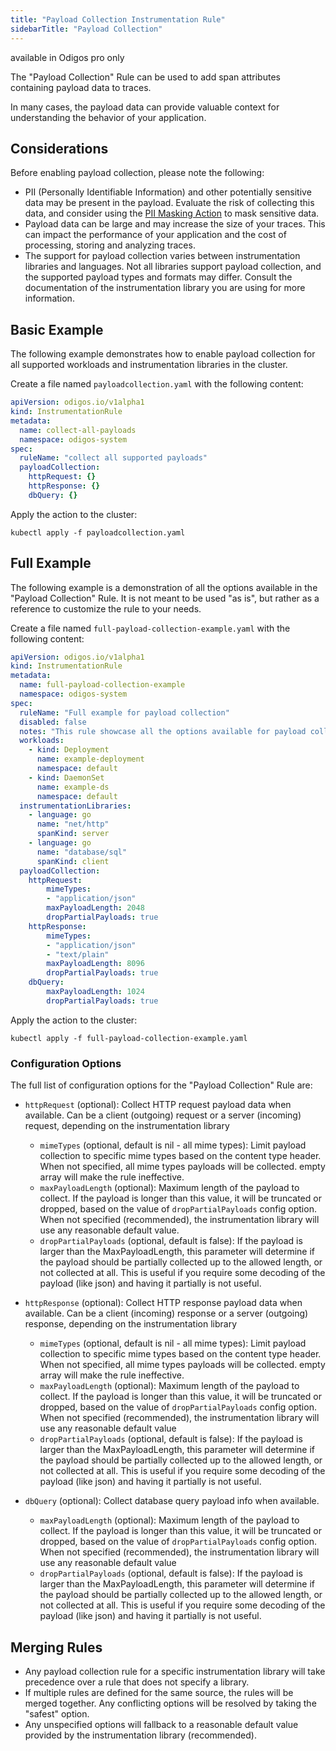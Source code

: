 ```yaml
---
title: "Payload Collection Instrumentation Rule"
sidebarTitle: "Payload Collection"
---
```


<Info> available in Odigos pro only </Info>

The "Payload Collection" Rule can be used to add span attributes containing payload data to traces.

In many cases, the payload data can provide valuable context for understanding the behavior of your application.

## Considerations

Before enabling payload collection, please note the following:

- PII (Personally Identifiable Information) and other potentially sensitive data may be present in the payload. Evaluate the risk of collecting this data, and consider using the [PII Masking Action](/pipeline/actions/attributes/piimasking) to mask sensitive data.
- Payload data can be large and may increase the size of your traces. This can impact the performance of your application and the cost of processing, storing and analyzing traces.
- The support for payload collection varies between instrumentation libraries and languages. Not all libraries support payload collection, and the supported payload types and formats may differ. Consult the documentation of the instrumentation library you are using for more information.

## Basic Example

The following example demonstrates how to enable payload collection for all supported workloads and instrumentation libraries in the cluster.

Create a file named `payloadcollection.yaml` with the following content:

```yaml
apiVersion: odigos.io/v1alpha1
kind: InstrumentationRule
metadata:
  name: collect-all-payloads
  namespace: odigos-system
spec:
  ruleName: "collect all supported payloads"
  payloadCollection:
    httpRequest: {}
    httpResponse: {}
    dbQuery: {}
```

Apply the action to the cluster:

```shell
kubectl apply -f payloadcollection.yaml
```

## Full Example

The following example is a demonstration of all the options available in the "Payload Collection" Rule.
It is not meant to be used "as is", but rather as a reference to customize the rule to your needs.

Create a file named `full-payload-collection-example.yaml` with the following content:

```yaml
apiVersion: odigos.io/v1alpha1
kind: InstrumentationRule
metadata:
  name: full-payload-collection-example
  namespace: odigos-system
spec:
  ruleName: "Full example for payload collection"
  disabled: false
  notes: "This rule showcase all the options available for payload collection rule"
  workloads:
    - kind: Deployment
      name: example-deployment
      namespace: default
    - kind: DaemonSet
      name: example-ds
      namespace: default
  instrumentationLibraries:
    - language: go
      name: "net/http"
      spanKind: server
    - language: go
      name: "database/sql"
      spanKind: client
  payloadCollection:
    httpRequest:
        mimeTypes:
        - "application/json"
        maxPayloadLength: 2048
        dropPartialPayloads: true
    httpResponse:
        mimeTypes:
        - "application/json"
        - "text/plain"
        maxPayloadLength: 8096
        dropPartialPayloads: true
    dbQuery:
        maxPayloadLength: 1024
        dropPartialPayloads: true
```

Apply the action to the cluster:

```shell
kubectl apply -f full-payload-collection-example.yaml
```

### Configuration Options

The full list of configuration options for the "Payload Collection" Rule are:

- `httpRequest` (optional): Collect HTTP request payload data when available. Can be a client (outgoing) request or a server (incoming) request, depending on the instrumentation library
  - `mimeTypes` (optional, default is nil - all mime types): Limit payload collection to specific mime types based on the content type header. When not specified, all mime types payloads will be collected. empty array will make the rule ineffective.
  - `maxPayloadLength` (optional): Maximum length of the payload to collect. If the payload is longer than this value, it will be truncated or dropped, based on the value of `dropPartialPayloads` config option. When not specified (recommended), the instrumentation library will use any reasonable default value.
  - `dropPartialPayloads` (optional, default is false): If the payload is larger than the MaxPayloadLength, this parameter will determine if the payload should be partially collected up to the allowed length, or not collected at all. This is useful if you require some decoding of the payload (like json) and having it partially is not useful.

- `httpResponse` (optional): Collect HTTP response payload data when available. Can be a client (incoming) response or a server (outgoing) response, depending on the instrumentation library
  - `mimeTypes` (optional, default is nil - all mime types): Limit payload collection to specific mime types based on the content type header. When not specified, all mime types payloads will be collected. empty array will make the rule ineffective.
  - `maxPayloadLength` (optional): Maximum length of the payload to collect. If the payload is longer than this value, it will be truncated or dropped, based on the value of `dropPartialPayloads` config option. When not specified (recommended), the instrumentation library will use any reasonable default value
  - `dropPartialPayloads` (optional, default is false): If the payload is larger than the MaxPayloadLength, this parameter will determine if the payload should be partially collected up to the allowed length, or not collected at all. This is useful if you require some decoding of the payload (like json) and having it partially is not useful.

- `dbQuery` (optional): Collect database query payload info when available.
  - `maxPayloadLength` (optional): Maximum length of the payload to collect. If the payload is longer than this value, it will be truncated or dropped, based on the value of `dropPartialPayloads` config option. When not specified (recommended), the instrumentation library will use any reasonable default value
  - `dropPartialPayloads` (optional, default is false): If the payload is larger than the MaxPayloadLength, this parameter will determine if the payload should be partially collected up to the allowed length, or not collected at all. This is useful if you require some decoding of the payload (like json) and having it partially is not useful.

## Merging Rules

- Any payload collection rule for a specific instrumentation library will take precedence over a rule that does not specify a library.
- If multiple rules are defined for the same source, the rules will be merged together. Any conflicting options will be resolved by taking the "safest" option.
- Any unspecified options will fallback to a reasonable default value provided by the instrumentation library (recommended).
